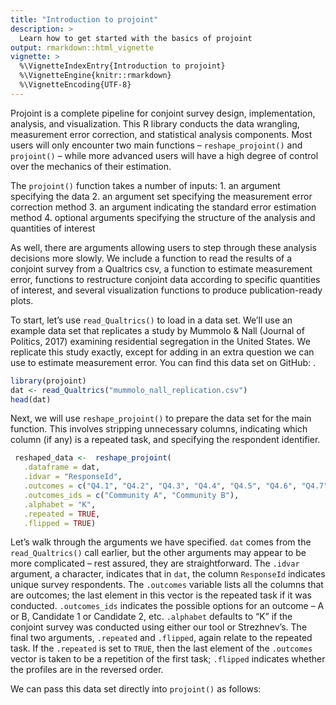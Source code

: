 ```yaml
---
title: "Introduction to projoint"
description: >
  Learn how to get started with the basics of projoint
output: rmarkdown::html_vignette
vignette: >
  %\VignetteIndexEntry{Introduction to projoint}
  %\VignetteEngine{knitr::rmarkdown}
  %\VignetteEncoding{UTF-8}
---
```


Projoint is a complete pipeline for conjoint survey design, implementation, analysis, and visualization. This R library conducts the data wrangling, measurement error correction, and statistical analysis components. Most users will only encounter two main functions -- `reshape_projoint()` and `projoint()` -- while more advanced users will have a high degree of control over the mechanics of their estimation.

The `projoint()` function takes a number of inputs: 
 1. an argument specifying the data
 2. an argument set specifying the measurement error correction method
 3. an argument indicating the standard error estimation method
 4. optional arguments specifying the structure of the analysis and quantities of interest
 
As well, there are arguments allowing users to step through these analysis decisions more slowly. We include a function to read the results of a conjoint survey from a Qualtrics csv, a function to estimate measurement error, functions to restructure conjoint data according to specific quantities of interest, and several visualization functions to produce publication-ready plots.

To start, let's use `read_Qualtrics()` to load in a data set. We'll use an example data set that replicates a study by Mummolo & Nall (Journal of Politics, 2017) examining residential segregation in the United States. We replicate this study exactly, except for adding in an extra question we can use to estimate measurement error. You can find this data set on GitHub: \url{https://github.com/yhoriuchi/projoint/blob/master/data-raw/mummolo_nall_replication.csv}.

```r
library(projoint)
dat <- read_Qualtrics("mummolo_nall_replication.csv")
head(dat)
```

Next, we will use `reshape_projoint()` to prepare the data set for the main function. This involves stripping unnecessary columns, indicating which column (if any) is a repeated task, and specifying the respondent identifier.

```r

 reshaped_data <-  reshape_projoint(
   .dataframe = dat, 
   .idvar = "ResponseId", 
   .outcomes = c("Q4.1", "Q4.2", "Q4.3", "Q4.4", "Q4.5", "Q4.6", "Q4.7", "Q4.8", "Q4.9", "Q5.1"),
   .outcomes_ids = c("Community A", "Community B"),
   .alphabet = "K", 
   .repeated = TRUE,
   .flipped = TRUE)

```

Let's walk through the arguments we have specified. `dat` comes from the `read_Qualtrics()` call earlier, but the other arguments may appear to be more complicated -- rest assured, they are straightforward. The `.idvar` argument, a character, indicates that in `dat`, the column `ResponseId` indicates unique survey respondents. The `.outcomes` variable lists all the columns that are outcomes; the last element in this vector is the repeated task if it was conducted. `.outcomes_ids` indicates the possible options for an outcome -- A or B, Candidate 1 or Candidate 2, etc. `.alphabet` defaults to "K" if the conjoint survey was conducted using either our tool or Strezhnev's. The final two arguments, `.repeated` and `.flipped`, again relate to the repeated task. If the `.repeated` is set to `TRUE`, then the last element of the `.outcomes` vector is taken to be a repetition of the first task; `.flipped` indicates whether the profiles are in the reversed order.

We can pass this data set directly into `projoint()` as follows:

```r


```

